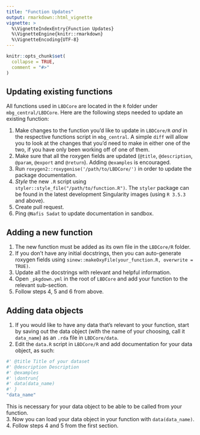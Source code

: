 ```yaml
---
title: "Function Updates"
output: rmarkdown::html_vignette
vignette: >
  %\VignetteIndexEntry{Function Updates}
  %\VignetteEngine{knitr::rmarkdown}
  %\VignetteEncoding{UTF-8}
---
```


```r
knitr::opts_chunk$set(
  collapse = TRUE,
  comment = "#>"
)
```

## Updating existing functions

All functions used in `LBDCore` are located in the `R` folder under `mbg_central/LBDCore`. Here are the following steps needed to update an existing function:

1. Make changes to the function you'd like to update in `LBDCore/R` *and* in the respective functions script in `mbg_central`. A simple `diff` will allow you to look at the changes that you'd need to make in either one of the two, if you have only been working off of one of them.  
2. Make sure that all the roxygen fields are updated (`@title`, `@description`, `@param`, `@export` and `@return`). Adding `@examples` is encouraged.  
3. Run `roxygen2::roxygenise('/path/to/LBDCore/')` in order to update the package documentation.  
4. *Style* the new `.R` script using `styler::style_file("/path/to/function.R")`. The `styler` package can be found in the latest development Singularity images (using `R 3.5.3` and above).
5. Create pull request.  
6. Ping `@Nafis Sadat` to update documentation in sandbox.  


## Adding a new function

1. The new function must be added as its own file in the `LBDCore/R` folder.  
2. If you don't have any initial docstrings, then you can auto-generate roxygen fields using `sinew::makeOxyFile(your_function.R, overwrite = TRUE)`.  
3. Update all the docstrings with relevant and helpful information.
4. Open `_pkgdown.yml` in the root of `LBDCore` and add your function to the relevant sub-section.
5. Follow steps 4, 5 and 6 from above.


## Adding data objects

1. If you would like to have any data that's relevant to your function, start by saving out the data object (with the name of your choosing, call it `data_name`) as an `.rda` file in `LBDCore/data`.  
2. Edit the `data.R` script in `LBDCore/R` and add documentation for your data object, as such:
```r
#' @title Title of your dataset
#' @description Description
#' @examples
#' \dontrun{
#' data(data_name)
#' }
"data_name"
```
This is necessary for your data object to be able to be called from your function.  
3. Now you can load your data object in your function with `data(data_name)`.
4. Follow steps 4 and 5 from the first section.
